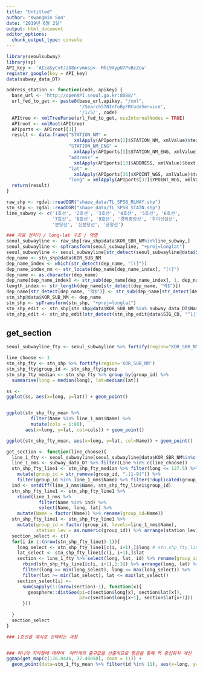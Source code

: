 ```yaml
---
title: "Untitled"
author: "Kwangmin Son"
date: "2019년 6월 2일"
output: html_document
editor_options: 
  chunk_output_type: console
---
```


```r
library(seoulsubway)
library(sp)
API_key <- 'AIzaSyCvFJzO8nrvmospv--Mhi9XypO7PvBcZcw'
register_google(key = API_key)
data(subway_data_DT)

address_station <- function(code, apikey) {
  base_url <- "http://openAPI.seoul.go.kr:8088/"
  url_fed_to_get <- paste0(base_url,apikey, "/xml",
                           '/SearchSTNInfoByFRCodeService',
                           '/1/5/', code)
  APItree <- xmlTreeParse(url_fed_to_get, useInternalNodes = TRUE)
  APIroot <- xmlRoot(APItree)
  APIports <- APIroot[[3]]
  result <- data.frame("STATION_NM" =  
                         xmlApply(APIports[2]$STATION_NM, xmlValue)$text,
                       "STATION_NM_ENG" = 
                         xmlApply(APIports[3]$STATION_NM_ENG, xmlValue)$text,
                       "address" = 
                         xmlApply(APIports[13]$ADDRESS, xmlValue)$text,
                       "lat" =
                         xmlApply(APIports[36]$XPOINT_WGS, xmlValue)$text,
                       "long" = xmlApply(APIports[37]$YPOINT_WGS, xmlValue)$text)
  return(result)
}

```

```r
raw_shp <- rgdal::readOGR("shape_data/TL_SPSB_RLWAY.shp")
stn_shp <- rgdal::readOGR("shape_data/TL_SPSB_STATN.shp")
line_subway <- c('1호선', '2호선', '3호선', '4호선', '5호선', '6호선',
                 '7호선', '8호선', '9호선', '경의중앙선', '우이신설선',
                 '분당선', '신분당선', '공항선')

### 자료 전처리 / long-lat 구조 / 역명
seoul_subwayline <- raw_shp[raw_shp@data$KOR_SBR_NM%in%line_subway,]
seoul_subwayline <- spTransform(seoul_subwayline, "+proj=longlat")
seoul_subwayline <- seoul_subwayline[str_detect(seoul_subwayline@data$SIG_CD, "^1|^4|^28"),]
dep_name <- stn_shp@data$KOR_SUB_NM
dep_name_index <- which(str_detect(dep_name, "[(]"))
dep_name_index_nm <- str_locate(dep_name[dep_name_index], "[(]")
dep_name <- as.character(dep_name)
dep_name[dep_name_index] <- str_sub(dep_name[dep_name_index], 1, dep_name_index_nm[, 1] - 1)
length_index <- str_length(dep_name[str_detect(dep_name, "역$")])
dep_name[str_detect(dep_name, "역$")] <- str_sub(dep_name[str_detect(dep_name, "역$")], 1, length_index-1)
stn_shp@data$KOR_SUB_NM <- dep_name
stn_shp <- spTransform(stn_shp, "+proj=longlat")
stn_shp_edit <- stn_shp[stn_shp@data$KOR_SUB_NM %in% subway_data_DT$Name,]
stn_shp_edit <- stn_shp_edit[str_detect(stn_shp_edit@data$SIG_CD, "^1|^4|^28"),]
```


## get_section
```r
seoul_subwayline_fty <- seoul_subwayline %>% fortify(region="KOR_SBR_NM")

line_choose <- 1
stn_shp_fty <- stn_shp %>% fortify(region='KOR_SUB_NM')
stn_shp_fty$group_id <- stn_shp_fty$group
stn_shp_fty_median <- stn_shp_fty %>% group_by(group_id) %>%
  summarise(long = median(long), lat=median(lat)) 

ss <- 
ggplot(ss, aes(x=long, y=lat)) + geom_point()


ggplot(stn_shp_fty_mean %>% 
         filter(Name %in% line_1_nms$Name) %>% 
         mutate(cols = 1:86),
       aes(x=long, y=lat, col=cols)) + geom_point()

ggplot(stn_shp_fty_mean, aes(x=long, y=lat, col=Name)) + geom_point()

get_section <- function(line_choose){
  line_1_fty <- seoul_subwayline[seoul_subwayline@data$KOR_SBR_NM%in%c(paste0(line_choose, "호선")),] %>% fortify()
  line_1_nms <- subway_data_DT %>% filter(Line %in% c(line_choose))
  stn_shp_fty_line1 <- stn_shp_fty_median %>% filter(long <= 127.5) %>% 
    mutate(group_id = str_remove(group_id, ".[1-9]")) %>% 
    filter(group_id %in% line_1_nms$Name) %>% filter(!duplicated(group_id))
  ind <- setdiff(line_1_nms$Name, stn_shp_fty_line1$group_id)
  stn_shp_fty_line1 <- stn_shp_fty_line1 %>% 
    rbind(line_1_nms %>% 
            filter(Name %in% ind) %>%
            select(Name, long, lat) %>% 
    mutate(Name = factor(Name)) %>% rename(group_id=Name))
  stn_shp_fty_line1 <- stn_shp_fty_line1 %>% 
    mutate(group_id = factor(group_id, levels=line_1_nms$Name),
           station_lev = as.numeric(group_id)) %>% arrange(station_lev)
  section_select <- c()
  for(i in 1:(nrow(stn_shp_fty_line1)-1)){
    long_select <- stn_shp_fty_line1[c(i, i+1),]$long # stn_shp_fty_line1[c(i, i+1),]
    lat_select <- stn_shp_fty_line1[c(i, i+1),]$lat
    section <- line_1_fty %>% select(long, lat, id) %>% rename(group_id=id) %>% 
      rbind(stn_shp_fty_line1[c(i, i+1),1:3]) %>% arrange(long, lat) %>% 
      filter(long >= min(long_select), long <= max(long_select)) %>% 
      filter(lat >= min(lat_select), lat <= max(lat_select))
    section_select[i] <- 
      sum(sapply(1:(nrow(section)-1), function(x){
        geosphere::distGeo(p1=c(section$long[x], section$lat[x]),
                           p2=c(section$long[x+1], section$lat[x+1]))
      }))
   
  }
  section_select
}
```


```r
### 1호선을 예시로 선택하는 과정


### 하나의 지하철에 대하여  여러개의 출구값을 산출하므로 평균을 통해 역 중심위치 계산
ggmap(get_map(c(126.8446, 37.48050), zoom = 11)) +
  geom_point(data=stn_1_fty_mean %>% filter(id %in% 11), aes(x=long, y=lat))


```


